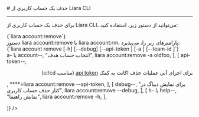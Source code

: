 

<Layout>
<Head>
<title>مستندات حذف حساب کاربری از Liara CLI - لیارا</title>
<meta property="og:title" content="مستندات خدمات رایانش ابری لیارا" />
<meta property="og:description" content="مستندات مربوط به نحوه حذف حساب کاربری از رابط کاربری خط فرمان لیارا"  />
<meta property="og:image" content="https://files.liara.ir/liara/logos/liara-poster.jpg" />
</Head>
# حذف یک حساب کاربری از Liara CLI
<hr className="mb-2" />

برای 
حذف یک حساب کاربری از Liara CLI،
می‌توانید از دستور زیر، استفاده کنید: 

<div className="h-2" />
<div dir="ltr">
<Highlight className='bash'>
{`liara account:remove`}
</Highlight>
</div>
<div className="h-2" />
<Asciinema id="remove-account" />


<Section id="command-parameters" title="پارامترهای دستور" />
دستور <Important>liara account:remove</Important> یا <Important>liara account:rm</Important>، پارامترهای زیر را، می‌پذیرد:

<div className="h-2" />
<div dir="ltr">
<Highlight className='bash'>
{`liara account remove [-h] [--debug] [--api-token <value>]  [-a <value>] [--team-id <value>]`}
</Highlight>
</div>


<Table headers={[
  "پارامتر",
  "توضیحات",
  "مثال",
]} data={[
  [
    <Important>a- یا account--</Important>,
    "انتخاب حساب هدف",
    <Important>liara account:remove -a oldfoo</Important>,
  ],
  [
    <Important>api-token--</Important>,
    <div dir="rtl">
    <p> برای اجرای آنی عملیات حذف اکانت به کمک <a href="/references/api/about" className="text-[#2196f3] ">api token</a> (مناسب ci/cd)</p>
    </div>,
    <Important>****=liara account:remove --api-token</Important>,
  ],
  [
    <Important>debug--</Important>,
    "برای نمایش دیباگ در کنار حذف حساب کاربری",
    <Important>liara account:remove --debug</Important>,
  ],
  [
    <Important>h- یا help--</Important>,
    "نمایش راهنما",
    <Important>liara account:remove -h</Important>,
  ],
 
  
]} />
<div className="h-3" />

</Layout>
